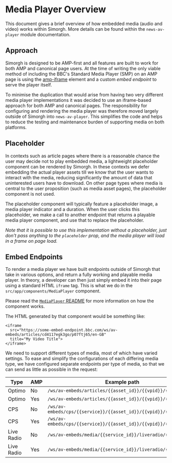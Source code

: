 
<Meta title="docs/Media-Player-Guide" />

# Media Player Overview

This document gives a brief overview of how embedded media (audio and video) works within Simorgh. More details can be found within the `news-av-player` module documentation.

## Approach

Simorgh is designed to be AMP-first and all features are built to work for both AMP and canonical page users. At the time of writing the only viable method of including the BBC's Standard Media Player (SMP) on an AMP page is using the [amp-iframe](https://amp.dev/documentation/components/amp-iframe/) element and a custom _embed endpoint_ to serve the player itself.

To minimise the duplication that would arise from having two very different media player implementations it was decided to use an iframe-based approach for both AMP and canonical pages. The responsibility for configuring and rendering the media player was therefore moved largely outside of Simorgh into `news-av-player`. This simplifies the code and helps to reduce the testing and maintenance burden of supporting media on both platforms.

## Placeholder

In contexts such as article pages where there is a reasonable chance the user may decide not to play embedded media, a lightweight placeholder component can be rendered by Simorgh. In these contexts we defer embedding the actual player assets till we know that the user wants to interact with the media, reducing significantly the amount of data that uninterested users have to download. On other page types where media is central to the user proposition (such as media asset pages), the placeholder component is not used.

The placeholder component will typically feature a placeholder image, a media player indicator and a duration. When the user clicks this placeholder, we make a call to another endpoint that returns a playable media player component, and use that to replace the placeholder.

_Note that it is possible to use this implementation without a placeholder, just don't pass anything to the `placeholder` prop, and the media player will load in a frame on page load._

## Embed Endpoints

To render a media player we have built endpoints outside of Simorgh that take in various options, and return a fully working and playable media player. In theory, a developer can then just simply embed it into their page using a standard HTML `iframe` tag. This is what we do in the `src/app/components/MediaPlayer` component.

Please read the [`MediaPlayer` README](https://github.com/bbc/simorgh/tree/latest/src/app/components/MediaPlayer/README.md) for more information on how the component works.

The HTML generated by that component would be something like:

```
<iframe
  src="https://some-embed-endpoint.bbc.com/ws/av-embeds/articles/cd4117egk3go/p07ftj65/en-GB"
  title="My Video Title">
</iframe>
```

We need to support different types of media, most of which have varied settings. To ease and simplify the configurations of each differing media type, we have configured separate endpoints per type of media, so that we can send as little as possible in the request:

| Type       | AMP | Example path                                                       |
| ---------- | --- | ------------------------------------------------------------------ |
| Optimo     | No  | `/ws/av-embeds/articles/{{asset_id}}/{{vpid}}/{{lang}}`            |
| Optimo     | Yes | `/ws/av-embeds/articles/{{asset_id}}/{{vpid}}/{{lang}}/amp`        |
| CPS        | No  | `/ws/av-embeds/cps/{{service}}/{{asset_id}}/{{vpid}}/{{lang}}`     |
| CPS        | Yes | `/ws/av-embeds/cps/{{service}}/{{asset_id}}/{{vpid}}/{{lang}}/amp` |
| Live Radio | No  | `/ws/av-embeds/media/{{service_id}}/liveradio/{{lang}}`            |
| Live Radio | Yes | `/ws/av-embeds/media/{{service_id}}/liveradio/{{lang}}/amp`        |
